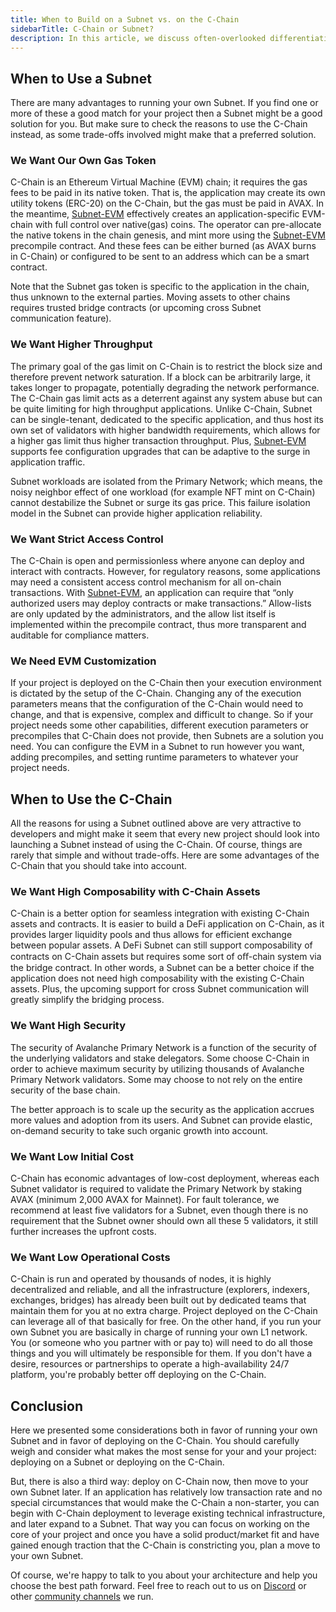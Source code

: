 ```yaml
---
title: When to Build on a Subnet vs. on the C-Chain
sidebarTitle: C-Chain or Subnet?
description: In this article, we discuss often-overlooked differentiating characteristics of Subnets, with a primary focus on EVM-based applications. The goal is to identify the pros and cons of building an app on [C-Chain](/learn/primary-network#c-chain) versus [Subnet-EVM](https://github.com/ava-labs/subnet-evm), and help developers make more informed decisions.
---
```


When to Use a Subnet[​](#when-to-use-a-subnet "Direct link to heading")
-----------------------------------------------------------------------

There are many advantages to running your own Subnet. If you find one or more of these a good match for your project then a Subnet might be a good solution for you. But make sure to check the reasons to use the C-Chain instead, as some trade-offs involved might make that a preferred solution.

### We Want Our Own Gas Token[​](#we-want-our-own-gas-token "Direct link to heading")

C-Chain is an Ethereum Virtual Machine (EVM) chain; it requires the gas fees to be paid in its native token. That is, the application may create its own utility tokens (ERC-20) on the C-Chain, but the gas must be paid in AVAX. In the meantime, [Subnet-EVM](https://github.com/ava-labs/subnet-evm) effectively creates an application-specific EVM-chain with full control over native(gas) coins. The operator can pre-allocate the native tokens in the chain genesis, and mint more using the [Subnet-EVM](https://github.com/ava-labs/subnet-evm) precompile contract. And these fees can be either burned (as AVAX burns in C-Chain) or configured to be sent to an address which can be a smart contract.

Note that the Subnet gas token is specific to the application in the chain, thus unknown to the external parties. Moving assets to other chains requires trusted bridge contracts (or upcoming cross Subnet communication feature).

### We Want Higher Throughput[​](#we-want-higher-throughput "Direct link to heading")

The primary goal of the gas limit on C-Chain is to restrict the block size and therefore prevent network saturation. If a block can be arbitrarily large, it takes longer to propagate, potentially degrading the network performance. The C-Chain gas limit acts as a deterrent against any system abuse but can be quite limiting for high throughput applications. Unlike C-Chain, Subnet can be single-tenant, dedicated to the specific application, and thus host its own set of validators with higher bandwidth requirements, which allows for a higher gas limit thus higher transaction throughput. Plus, [Subnet-EVM](https://github.com/ava-labs/subnet-evm) supports fee configuration upgrades that can be adaptive to the surge in application traffic.

Subnet workloads are isolated from the Primary Network; which means, the noisy neighbor effect of one workload (for example NFT mint on C-Chain) cannot destabilize the Subnet or surge its gas price. This failure isolation model in the Subnet can provide higher application reliability.

### We Want Strict Access Control[​](#we-want-strict-access-control "Direct link to heading")

The C-Chain is open and permissionless where anyone can deploy and interact with contracts. However, for regulatory reasons, some applications may need a consistent access control mechanism for all on-chain transactions. With [Subnet-EVM](https://github.com/ava-labs/subnet-evm), an application can require that “only authorized users may deploy contracts or make transactions.” Allow-lists are only updated by the administrators, and the allow list itself is implemented within the precompile contract, thus more transparent and auditable for compliance matters.

### We Need EVM Customization[​](#we-need-evm-customization "Direct link to heading")

If your project is deployed on the C-Chain then your execution environment is dictated by the setup of the C-Chain. Changing any of the execution parameters means that the configuration of the C-Chain would need to change, and that is expensive, complex and difficult to change. So if your project needs some other capabilities, different execution parameters or precompiles that C-Chain does not provide, then Subnets are a solution you need. You can configure the EVM in a Subnet to run however you want, adding precompiles, and setting runtime parameters to whatever your project needs.

When to Use the C-Chain[​](#when-to-use-the-c-chain "Direct link to heading")
-----------------------------------------------------------------------------

All the reasons for using a Subnet outlined above are very attractive to developers and might make it seem that every new project should look into launching a Subnet instead of using the C-Chain. Of course, things are rarely that simple and without trade-offs. Here are some advantages of the C-Chain that you should take into account.

### We Want High Composability with C-Chain Assets[​](#we-want-high-composability-with-c-chain-assets "Direct link to heading")

C-Chain is a better option for seamless integration with existing C-Chain assets and contracts. It is easier to build a DeFi application on C-Chain, as it provides larger liquidity pools and thus allows for efficient exchange between popular assets. A DeFi Subnet can still support composability of contracts on C-Chain assets but requires some sort of oﬀ-chain system via the bridge contract. In other words, a Subnet can be a better choice if the application does not need high composability with the existing C-Chain assets. Plus, the upcoming support for cross Subnet communication will greatly simplify the bridging process.

### We Want High Security[​](#we-want-high-security "Direct link to heading")

The security of Avalanche Primary Network is a function of the security of the underlying validators and stake delegators. Some choose C-Chain in order to achieve maximum security by utilizing thousands of Avalanche Primary Network validators. Some may choose to not rely on the entire security of the base chain.

The better approach is to scale up the security as the application accrues more values and adoption from its users. And Subnet can provide elastic, on-demand security to take such organic growth into account.

### We Want Low Initial Cost[​](#we-want-low-initial-cost "Direct link to heading")

C-Chain has economic advantages of low-cost deployment, whereas each Subnet validator is required to validate the Primary Network by staking AVAX (minimum 2,000 AVAX for Mainnet). For fault tolerance, we recommend at least five validators for a Subnet, even though there is no requirement that the Subnet owner should own all these 5 validators, it still further increases the upfront costs.

### We Want Low Operational Costs[​](#we-want-low-operational-costs "Direct link to heading")

C-Chain is run and operated by thousands of nodes, it is highly decentralized and reliable, and all the infrastructure (explorers, indexers, exchanges, bridges) has already been built out by dedicated teams that maintain them for you at no extra charge. Project deployed on the C-Chain can leverage all of that basically for free. On the other hand, if you run your own Subnet you are basically in charge of running your own L1 network. You (or someone who you partner with or pay to) will need to do all those things and you will ultimately be responsible for them. If you don't have a desire, resources or partnerships to operate a high-availability 24/7 platform, you're probably better off deploying on the C-Chain.

Conclusion[​](#conclusion "Direct link to heading")
---------------------------------------------------

Here we presented some considerations both in favor of running your own Subnet and in favor of deploying on the C-Chain. You should carefully weigh and consider what makes the most sense for your and your project: deploying on a Subnet or deploying on the C-Chain.

But, there is also a third way: deploy on C-Chain now, then move to your own Subnet later. If an application has relatively low transaction rate and no special circumstances that would make the C-Chain a non-starter, you can begin with C-Chain deployment to leverage existing technical infrastructure, and later expand to a Subnet. That way you can focus on working on the core of your project and once you have a solid product/market fit and have gained enough traction that the C-Chain is constricting you, plan a move to your own Subnet.

Of course, we're happy to talk to you about your architecture and help you choose the best path forward. Feel free to reach out to us on [Discord](https://chat.avalabs.org/) or other [community channels](https://www.avax.network/community) we run.